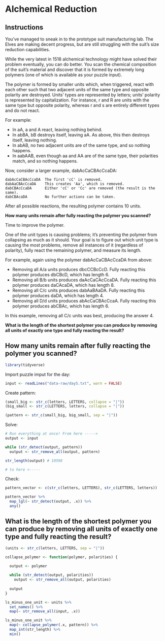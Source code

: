 # Alchemical Reduction {#day5}

## Instructions {-}

You've managed to sneak in to the prototype suit manufacturing lab. The Elves are making decent progress, but are still struggling with the suit's size reduction capabilities.

While the very latest in 1518 alchemical technology might have solved their problem eventually, you can do better. You scan the chemical composition of the suit's material and discover that it is formed by extremely long polymers (one of which is available as your puzzle input).

The polymer is formed by smaller units which, when triggered, react with each other such that two adjacent units of the same type and opposite polarity are destroyed. Units' types are represented by letters; units' polarity is represented by capitalization. For instance, r and R are units with the same type but opposite polarity, whereas r and s are entirely different types and do not react.

For example:

- In aA, a and A react, leaving nothing behind.
- In abBA, bB destroys itself, leaving aA. As above, this then destroys itself, leaving nothing.
- In abAB, no two adjacent units are of the same type, and so nothing happens.
- In aabAAB, even though aa and AA are of the same type, their polarities match, and so nothing happens.

Now, consider a larger example, dabAcCaCBAcCcaDA:

```
dabAcCaCBAcCcaDA  The first 'cC' is removed.
dabAaCBAcCcaDA    This creates 'Aa', which is removed.
dabCBAcCcaDA      Either 'cC' or 'Cc' are removed (the result is the same).
dabCBAcaDA        No further actions can be taken.
```

After all possible reactions, the resulting polymer contains 10 units.

**How many units remain after fully reacting the polymer you scanned?**

Time to improve the polymer.

One of the unit types is causing problems; it's preventing the polymer from collapsing as much as it should. Your goal is to figure out which unit type is causing the most problems, remove all instances of it (regardless of polarity), fully react the remaining polymer, and measure its length.

For example, again using the polymer dabAcCaCBAcCcaDA from above:

- Removing all A/a units produces dbcCCBcCcD. Fully reacting this polymer produces dbCBcD, which has length 6.
- Removing all B/b units produces daAcCaCAcCcaDA. Fully reacting this polymer produces daCAcaDA, which has length 8.
- Removing all C/c units produces dabAaBAaDA. Fully reacting this polymer produces daDA, which has length 4.
- Removing all D/d units produces abAcCaCBAcCcaA. Fully reacting this polymer produces abCBAc, which has length 6.

In this example, removing all C/c units was best, producing the answer 4.

**What is the length of the shortest polymer you can produce by removing all units of exactly one type and fully reacting the result?**

## How many units remain after fully reacting the polymer you scanned?

```r
library(tidyverse)
```

Import puzzle imput for the day:

```r
input <- readLines("data-raw/day5.txt", warn = FALSE)
```

Create pattern:

```r
(small_big <- str_c(letters, LETTERS, collapse = "|"))
(big_small <- str_c(LETTERS, letters, collapse = "|"))

(pattern <- str_c(small_big, big_small, sep = "|"))
```

Solve:

```r
# Run everything at once! From here ----->
output <- input

while (str_detect(output, pattern))
  output <- str_remove_all(output, pattern)

str_length(output) # 10598

# to here <-----
```

Check:

```r
pattern_vector <- c(str_c(letters, LETTERS), str_c(LETTERS, letters))

pattern_vector %>% 
  map_lgl(~ str_detect(output, .x)) %>% 
  any()
```

## What is the length of the shortest polymer you can produce by removing all units of exactly one type and fully reacting the result?

```r
(units <- str_c(letters, LETTERS, sep = "|"))

collapse_polymer <- function(polymer, polarities) {
  
  output <- polymer

  while (str_detect(output, polarities))
    output <- str_remove_all(output, polarities)
  
  output
}

ls_minus_one_unit <- units %>% 
  set_names() %>% 
  map(~ str_remove_all(input, .x)) 

ls_minus_one_unit %>% 
  map(~ collapse_polymer(.x, pattern)) %>% 
  map_int(str_length) %>% 
  min()
```

